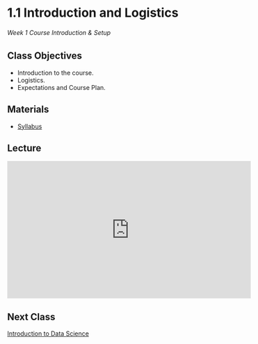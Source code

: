 # 1.1 Introduction and Logistics

######  Week 1 Course Introduction & Setup

## Class Objectives

* Introduction to the course.
* Logistics.
* Expectations and Course Plan.

## Materials

* [Syllabus](../../../Syllabus/Syllabus.qmd)

## Lecture

<iframe width="560" height="315" src="https://www.youtube.com/embed/UYLald7eYb8" title="YouTube video player" frameborder="0" allow="accelerometer; autoplay; clipboard-write; encrypted-media; gyroscope; picture-in-picture; web-share" allowfullscreen></iframe>

## Next Class 

[Introduction to Data Science](../2/home.qmd)
